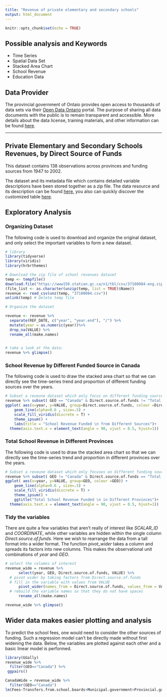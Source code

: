 ```yaml
---
title: "Revenue of private elementary and secondary schools"
output: html_document
---
```


```r
knitr::opts_chunk$set(echo = TRUE)
```

## Possible analysis and Keywords

- Time Series
- Spatial Data Set
- Stacked Area Chart
- School Revenue
- Education Data

## Data Provider

The provincial government of Ontaio provides open access to thousands of data sets via their [Open Data Ontario](https://data.ontario.ca/en/) portal. The purpose of sharing all data documents with the public is to remain transparent and accessible.  More details about the data license, training materials, and other information can be found [here](https://data.ontario.ca/about).

***

## Private Elementary and Secondary Schools Revenues, by Direct Source of Funds

This dataset contains 138 observations across provinces and funding sources from 1947 to 2002.

The dataset and its metadata file which contains detailed variable descriptions have been stored together as a zip file. The data resource and its description can be found [here](https://open.canada.ca/data/en/dataset/5b7fd541-5ae6-4602-a895-29210f0abd78), you also can quickly discover the customized table [here](https://www150.statcan.gc.ca/t1/tbl1/en/tv.action?pid=3710008401).


## Exploratory Analysis

### Organizing Dataset

The following code is used to download and organize the original dataset, and only select the important variables to form a new dataset.

```r

# library
library(tidyverse)
library(viridis)
library(hrbrthemes)

# Download the zip file of school revenues dataset
temp <- tempfile()
download.file("https://www150.statcan.gc.ca/n1/tbl/csv/37100084-eng.zip",temp)
(file_list <- as.character(unzip(temp, list = TRUE)$Name))
revenue <- read_csv(unz(temp, "37100084.csv"))
unlink(temp) # Delete temp file

# Organize the dataset

revenue <- revenue %>% 
  separate(REF_DATE, c("year", "year.end"), "/") %>% 
  mutate(year = as.numeric(year))%>%
  drop_na(VALUE) %>%
  rename_all(make.names)
  

# take a look at the data:
revenue %>% glimpse()
```

### School Revenue by Different Funded Source in Canada

The following code is used to draw the stacked area chart so that we can directly see the time-series trend and proportion of different funding sources over the years.

```r

# Subset a reveune dataset which only focus on different funding source in Canada and plot the graph
revenue %>% subset( GEO == "Canada" & Direct.source.of.funds != "Total revenues")%>%
ggplot( aes(x=year, y=VALUE, group=Direct.source.of.funds, colour =Direct.source.of.funds)) + 
    geom_line(alpha=0.6 , size=.5) +
    scale_fill_viridis(discrete = T) +
    theme_ipsum() + 
    labs(title = "School Revenue Funded \n from Different Sources")+
  theme(axis.text.x = element_text(angle = 90, vjust = 0.5, hjust=1))

```

### Total School Revenue in Different Provinces

The following code is used to draw the stacked area chart so that we can directly see the time-series trend and proportion in different provinces over the years.

```r



# Subset a reveune dataset which only focuses on different funding source in Canada and plot the graph
revenue %>% subset( GEO != "Canada" & Direct.source.of.funds == "Total revenues")%>%
ggplot( aes(x=year, y=VALUE, group=GEO, colour =GEO)) + 
    geom_line(alpha=0.6 , size=.5) +
    scale_fill_viridis(discrete = T) +
    theme_ipsum() +
    ggtitle("Total School Revenue Funded \n in Different Provinces")+
  theme(axis.text.x = element_text(angle = 90, vjust = 0.5, hjust=1))


```



### Tidy the variables

There are quite a few variables that aren't really of interest like *SCALAR_ID* and *COORDINATE*, while other variables are hidden within the single column *Direct.source.of.funds*.  Here we wish to rearrange the data from a tall format into a wider format.  The function *pivot_wider* takes a column and spreads its factors into new columns.  This makes the observational unit combinations of *year* and *GEO*.  


```r
# select the columns of interest
revenue_wide = revenue %>% 
      select(year, GEO, Direct.source.of.funds, VALUE) %>% 
  # pivot wider by taking factors from Direct.source.of.funds
  # fill in the variable with values from VALUE
      pivot_wider(names_from = Direct.source.of.funds, values_from = VALUE) %>%    
  # rebuild the variable names so that they do not have spaces
      rename_all(make.names)

revenue_wide %>% glimpse()

```



## Wider data makes easier plotting and analysis

To predict the school fees, one would need to consider the other sources of funding.  Such a regression model can't be directly made without first widening the data.  Below, the variables are plotted against each other and a basic linear model is performed.



```r
library(GGally)
revenue_wide %>% 
  filter(GEO=="Canada") %>% 
 ggpairs()
```


```r

CanadaWide = revenue_wide %>% 
  filter(GEO=="Canada")
lm(Fees~Transfers.from.school.boards+Municipal.government+Provincial.government+Federal.government,CanadaWide)

```
